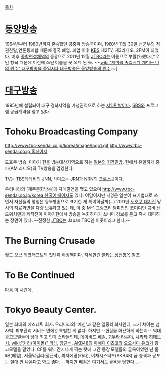 [[목차]]

= [[동양방송]] =
1964년부터 1980년까지 존속했던 공중파 방송국이며, 1980년 11월 30일 신군부의 정권찬탈,언론통폐합 때문에 결국 폐업. 폐업 이후 [[한국방송공사|KBS]] 제2TV, 제3라디오, 2FM이 되었다. 이후 [[종합편성채널]]의 등장으로 2011년 12월 [[JTBC]]라는 이름으로 부활(?)했다.[* 2번 항목 때문에 이전에 쓰던 이름을 못 쓰게 된 듯. ~~[[wiki:"개미를 죽입시다 개미는 나의 원수" 대구방송을 죽입시다 대구방송은 동양방송의 원수]]~~]

= [[대구방송]] =
1995년에 설립되어 대구·경북지역을 가청권역으로 하는 [[지역민방]]이다. [[SBS]]와 프로그램 공급계약을 맺고 있다.

= '''T'''ohoku '''B'''roadcasting '''C'''ompany =
http://www.tbc-sendai.co.jp/korea/image/logo1.gif
[[http://www.tbc-sendai.co.jp 홈페이지]]

도호쿠 방송. 미야기 현을 방송대상지역으로 하는 [[일본]]의 [[지역민방]]. 현에서 유일하게 중파(AM 라디오)와 TV방송을 겸영한다. 

TV는 [[TBS테레비]]의 JNN, 라디오는 JRN과 NRN의 크로스넷이다.

우리나라의 [제주문화방송]과 자매결연을 맺고 있으며 [[http://www.tbc-sendai.co.jp/korea 한국어 페이지]]도 있다. 여담이지만 지명은 일본어 표기법대로 쓰면서 자신들의 명칭은 동북방송으로 표기한 게 특이하달까(...)
2011년 [[도호쿠 대지진]] 당시의 자료화면을 다량 보유하고 있는데, 이 중 M-1 그랑프리 챔피언인 코미디언 콤비 샌드위치맨과 제작진이 미야기현에서 방송을 녹화하다가 쓰나미 경보를 듣고 즉시 대피하는 장면이 있다.
--진정한 [[JTBC]]는 Japan TBC인 이곳이라고 한다.--

= The Burning Crusade =
월드 오브 워크래프트의 첫번째 확장팩이다. 자세한건 [[불타는 성전]]항목 참조

= To Be Continued =
다음 이 시간에.

= Tokyo Beauty Center. =
일본 최대의 에스테틱 회사.  우리나라의 '예신'과 같은 업종의 회사인데, 크기 차이는 넘사벽.
피부관리 서비스 면에선 특별할 게 없다. 하지만 --현질을 화끈하게 하는지-- 역대 광고모델들이 당대 최고 인기 스타들인데, [[데이비드 베컴]], [[기무라 타쿠야]], [[나카타 히데토시]], [[wiki:"카라(아이돌)" 카라]], [[장근석]], [[AKB48]]의 [[마에다 아츠코]]와 [[오오시마 유코]]가 광고모델을 맡았다. CF를 워낙 간지나게 찍는 탓에 그간 등장 모델들의 굴욕이었던 난 둘돠!(베컴), 서울막걸리(장근석), 피자에땅(카라), 야채시스터즈(AKB48) 급 충격과 공포는 절대 안 나온다고 봐도 좋다. --하지만 베컴은 여기서도 굴욕을 당한다...-- 
